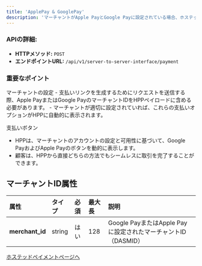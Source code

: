 ```yaml
---
title: 'ApplePay & GooglePay'
description: 'マーチャントがApple PayとGoogle Payに設定されている場合、ホステッドペイメントページ（HPP）にGoogle PayとApple Payのボタンが表示され、顧客がこれらの方法で支払いを完了できるようになります。'
---
```


### APIの詳細:
- **HTTPメソッド:** `POST`
- **エンドポイントURL:** `/api/v1/server-to-server-interface/payment`

### 重要なポイント
<Info>
マーチャントの設定
- 支払いリンクを生成するためにリクエストを送信する際、Apple PayまたはGoogle PayのマーチャントIDをHPPペイロードに含める必要があります。
- マーチャントが適切に設定されていれば、これらの支払いオプションがHPPに自動的に表示されます。

支払いボタン
- HPPは、マーチャントのアカウントの設定と可用性に基づいて、Google PayおよびApple Payのボタンを動的に表示します。
- 顧客は、HPPから直接どちらの方法でもシームレスに取引を完了することができます。
</Info>

## マーチャントID属性

| **属性**  | **タイプ** | **必須**      | **最大長**      | **説明**                                 |
|:----------------|:---------|:--------------|:----------------|:-----------------------------------------|
| **merchant_id**  | string   | はい          | 128             | Google PayまたはApple Payに設定されたマーチャントID（DASMID） |

[ホステッドペイメントページへ](/JP/api-reference/hpp)



